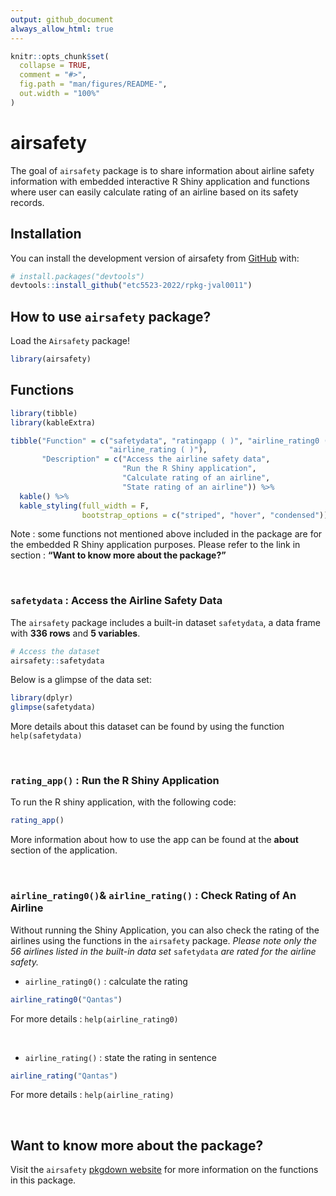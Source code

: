 ```yaml
---
output: github_document
always_allow_html: true
---
```


<!-- README.md is generated from README.Rmd. Please edit that file -->

```r
knitr::opts_chunk$set(
  collapse = TRUE,
  comment = "#>",
  fig.path = "man/figures/README-",
  out.width = "100%"
)
```

# airsafety

<!-- badges: start -->
<!-- badges: end -->

The goal of `airsafety` package is to share information about airline safety information with embedded interactive R Shiny application and functions where user can easily calculate rating of an airline based on its safety records.

## Installation

You can install the development version of airsafety from [GitHub](https://github.com/) with:

``` r
# install.packages("devtools")
devtools::install_github("etc5523-2022/rpkg-jval0011")
```

## How to use `airsafety` package?

Load the `Airsafety` package!

```r
library(airsafety)
```

## Functions

```r
library(tibble)
library(kableExtra)

tibble("Function" = c("safetydata", "ratingapp ( )", "airline_rating0 ( )", 
                      "airline_rating ( )"),
       "Description" = c("Access the airline safety data", 
                         "Run the R Shiny application", 
                         "Calculate rating of an airline", 
                         "State rating of an airline")) %>%
  kable() %>%
  kable_styling(full_width = F, 
                bootstrap_options = c("striped", "hover", "condensed"))
```

Note : some functions not mentioned above included in the package are for the embedded R Shiny application purposes. Please refer to the link in section : **"Want to know more about the package?"**

<br>

### `safetydata` : Access the Airline Safety Data

The `airsafety` package includes a built-in dataset `safetydata`, a data frame with **336 rows** and **5 variables**. 

```r
# Access the dataset
airsafety::safetydata
```

Below is a glimpse of the data set:

```r
library(dplyr)
glimpse(safetydata)
```

More details about this dataset can be found by using the function `help(safetydata)`

<br>

### `rating_app()` : Run the R Shiny Application

To run the R shiny application, with the following code:

```r
rating_app()
```

More information about how to use the app can be found at the **about** section of the application.

<br>

### `airline_rating0()`& `airline_rating()` : Check Rating of An Airline

Without running the Shiny Application, you can also check the rating of the airlines using the functions in the `airsafety` package. *Please note only the 56 airlines listed in the built-in data set* `safetydata` *are rated for the airline safety.*

- `airline_rating0()` : calculate the rating

```r
airline_rating0("Qantas")
```
For more details : `help(airline_rating0)`

<br>

- `airline_rating()` : state the rating in sentence

```r
airline_rating("Qantas")
```
For more details : `help(airline_rating)`

<br>

## Want to know more about the package?

Visit the `airsafety` [pkgdown website](https://etc5523-2022.github.io/rpkg-jval0011/) for more information on the functions in this package.
